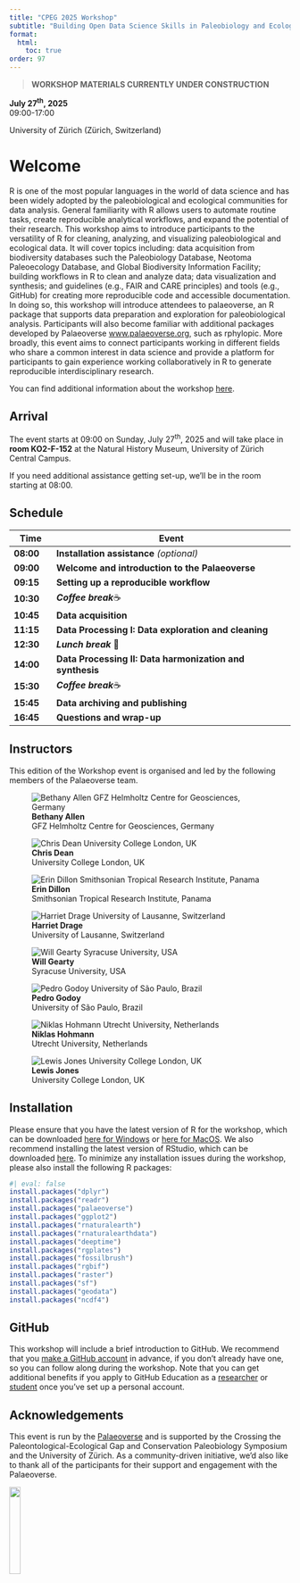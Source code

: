 ```yaml
---
title: "CPEG 2025 Workshop"
subtitle: "Building Open Data Science Skills in Paleobiology and Ecology"
format:
  html:
    toc: true
order: 97
---
```


> **WORKSHOP MATERIALS CURRENTLY UNDER CONSTRUCTION**

**July 27^th^, 2025**<br>
09:00-17:00

University of Zürich (Zürich, Switzerland)

# Welcome

R is one of the most popular languages in the world of data science and has been widely adopted by the paleobiological and ecological communities for data analysis. General familiarity with R allows users to automate routine tasks, create reproducible analytical workflows, and expand the potential of their research. This workshop aims to introduce participants to the versatility of R for cleaning, analyzing, and visualizing paleobiological and ecological data. It will cover topics including: data acquisition from biodiversity databases such the Paleobiology Database, Neotoma Paleoecology Database, and Global Biodiversity Information Facility; building workflows in R to clean and analyze data; data visualization and synthesis; and guidelines (e.g., FAIR and CARE principles) and tools (e.g., GitHub) for creating more reproducible code and accessible documentation. In doing so, this workshop will introduce attendees to palaeoverse, an R package that supports data preparation and exploration for paleobiological analysis. Participants will also become familiar with additional packages developed by Palaeoverse [www.palaeoverse.org](www.palaeoverse.org), such as rphylopic. More broadly, this event aims to connect participants working in different fields who share a common interest in data science and provide a platform for participants to gain experience working collaboratively in R to generate reproducible interdisciplinary research.

<p>You can find additional information about the workshop [here](https://www.cpeg-cpb25.uzh.ch/en/additional_activities/workshop_1.html).</p>

## Arrival

<p>The event starts at 09:00 on Sunday, July 27^th^, 2025 and will take place in **room KO2-F-152** at the Natural History Museum, University of Zürich Central Campus.</p>
<p>If you need additional assistance getting set-up, we'll be in the room starting at 08:00.</p>

## Schedule

| Time      | Event                                                     |
|-----------|-----------------------------------------------------------|
| **08:00** | **Installation assistance** *(optional)*                  |
| **09:00** | **Welcome and introduction to the Palaeoverse**           |
| **09:15** | **Setting up a reproducible workflow**                    |
| **10:30** | ***Coffee break***☕                                     |
| **10:45** | **Data acquisition**                                      |
| **11:15** | **Data Processing I: Data exploration and cleaning**      |
| **12:30** | ***Lunch break*** 🥪                                     |
| **14:00** | **Data Processing II: Data harmonization and synthesis**  |
| **15:30** | ***Coffee break***☕                                     |
| **15:45** | **Data archiving and publishing**                         |
| **16:45** | **Questions and wrap-up**                                 |


## Instructors

This edition of the Workshop event is organised and led by the following members of the Palaeoverse team.

::: {.grid}

::: {.g-col-4}

![**Bethany Allen** <br> GFZ Helmholtz Centre for Geosciences, Germany](images/Bethany.jpeg)

:::

::: {.g-col-4}

![**Chris Dean** <br> University College London, UK](images/Chris.jpeg)

:::

::: {.g-col-4}

![**Erin Dillon** <br> Smithsonian Tropical Research Institute, Panama](images/Erin.png)

:::

::: {.g-col-4}

![**Harriet Drage** <br> University of Lausanne, Switzerland](images/Harriet.jpg)

:::

::: {.g-col-4}

![**Will Gearty** <br> Syracuse University, USA](images/Will.jpeg)

:::

::: {.g-col-4}

![**Pedro Godoy** <br> University of São Paulo, Brazil](images/Pedro.jpeg)

:::

::: {.g-col-4}

![**Niklas Hohmann** <br> Utrecht University, Netherlands](images/Niklas.png)

:::

::: {.g-col-4}

![**Lewis Jones** <br> University College London, UK](images/Lewis.JPG)

:::

:::


## Installation

Please ensure that you have the latest version of R for the workshop, which can be downloaded [here for Windows](https://cran.r-project.org/bin/windows/base/) or [here for MacOS](https://cran.r-project.org/bin/macosx/). We also recommend installing the latest version of RStudio, which can be downloaded [here](https://posit.co/download/rstudio-desktop/). To minimize any installation issues during the workshop, please also install the following R packages:

```R
#| eval: false
install.packages("dplyr")
install.packages("readr")
install.packages("palaeoverse")
install.packages("ggplot2")
install.packages("rnaturalearth")
install.packages("rnaturalearthdata")
install.packages("deeptime")
install.packages("rgplates")
install.packages("fossilbrush")
install.packages("rgbif")
install.packages("raster")
install.packages("sf")
install.packages("geodata")
install.packages("ncdf4")
```
## GitHub

This workshop will include a brief introduction to GitHub. We recommend that you [make a GitHub account](https://github.com/) in advance, if you don't already have one, so you can follow along during the workshop. Note that you can get additional benefits if you apply to GitHub Education as a [researcher](https://docs.github.com/en/education/about-github-education/github-education-for-teachers/apply-to-github-education-as-a-teacher) or [student](https://docs.github.com/en/education/about-github-education/github-education-for-students/apply-to-github-education-as-a-student) once you've set up a personal account.

## Acknowledgements

This event is run by the [Palaeoverse](https://palaeoverse.org) and is supported by the Crossing the Paleontological-Ecological Gap and Conservation Paleobiology Symposium and the University of Zürich. As a community-driven initiative, we'd also like to thank all of the participants for their support and engagement with the Palaeoverse.

![](https://palaeoverse.org/images/logo.png){width="20%"}

